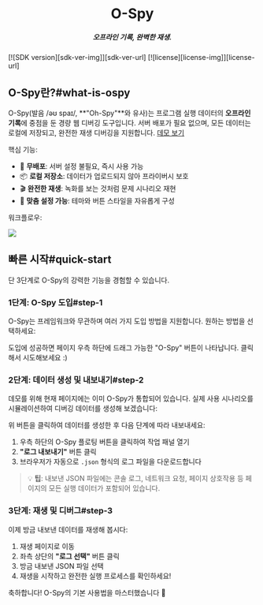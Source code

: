 [license-img]: https://img.shields.io/github/license/HuolalaTech/page-spy-web?label=License
[license-url]: https://github.com/HuolalaTech/page-spy-web/blob/main/LICENSE
[sdk-ver-img]: https://img.shields.io/npm/v/@huolala-tech/page-spy-plugin-ospy?label=OSpy&color=white
[sdk-ver-url]: https://npmjs.com/package/@huolala-tech/page-spy-plugin-ospy


<div align="center">
  <Icon component={Logo} style={{ fontSize: 100, color: '#fff' }} />
  <h1>O-Spy</h1>
  <h5>오프라인 기록, 완벽한 재생.</h5>
</div>

<div className='badges'>
  [![SDK version][sdk-ver-img]][sdk-ver-url]
  [![license][license-img]][license-url]
</div>

## O-Spy란?#what-is-ospy

O-Spy(발음 /əʊ spaɪ/, **"Oh-Spy"**와 유사)는 프로그램 실행 데이터의 **오프라인 기록**에 중점을 둔 경량 웹 디버깅 도구입니다. 서버 배포가 필요 없으며, 모든 데이터는 로컬에 저장되고, 완전한 재생 디버깅을 지원합니다. [데모 보기](/o-spy?url=demo)

핵심 기능:

- 🚀 **무배포**: 서버 설정 불필요, 즉시 사용 가능
- 📦 **로컬 저장소**: 데이터가 업로드되지 않아 프라이버시 보호
- 🎬 **완전한 재생**: 녹화를 보는 것처럼 문제 시나리오 재현
- 🎨 **맞춤 설정 가능**: 테마와 버튼 스타일을 자유롭게 구성

워크플로우:

<a href={workflow} target="_blank">
  <img src={workflow} style={{width: '100%'}} />
</a>

## 빠른 시작#quick-start

단 3단계로 O-Spy의 강력한 기능을 경험할 수 있습니다.

### 1단계: O-Spy 도입#step-1

O-Spy는 프레임워크와 무관하며 여러 가지 도입 방법을 지원합니다. 원하는 방법을 선택하세요:


<ImportGuide showConfig={false} />

도입에 성공하면 페이지 우측 하단에 드래그 가능한 "O-Spy" 버튼이 나타납니다. 클릭해서 시도해보세요 :)


<CallOSpy />

### 2단계: 데이터 생성 및 내보내기#step-2

데모를 위해 현재 페이지에는 이미 O-Spy가 통합되어 있습니다. 실제 사용 시나리오를 시뮬레이션하여 디버깅 데이터를 생성해 보겠습니다:


<MakeData />

위 버튼을 클릭하여 데이터를 생성한 후 다음 단계에 따라 내보내세요:

1. 우측 하단의 O-Spy 플로팅 버튼을 클릭하여 작업 패널 열기
2. **"로그 내보내기"** 버튼 클릭
3. 브라우저가 자동으로 `.json` 형식의 로그 파일을 다운로드합니다

> 💡 **팁**: 내보낸 JSON 파일에는 콘솔 로그, 네트워크 요청, 페이지 상호작용 등 페이지의 모든 실행 데이터가 포함되어 있습니다.

### 3단계: 재생 및 디버그#step-3

이제 방금 내보낸 데이터를 재생해 봅시다:

1. <Link to="/o-spy?url=" target='_blank'>재생 페이지</Link>로 이동
2. 좌측 상단의 **"로그 선택"** 버튼 클릭
3. 방금 내보낸 JSON 파일 선택
4. 재생을 시작하고 완전한 실행 프로세스를 확인하세요!

축하합니다! O-Spy의 기본 사용법을 마스터했습니다 🎉 